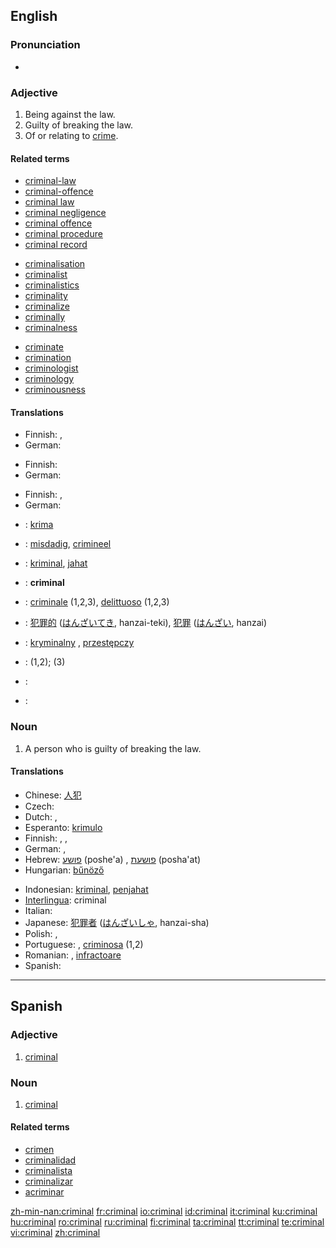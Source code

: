 ==English==

===Pronunciation===
* {{audio|en-us-criminal.ogg|Audio (US)}}

===Adjective===
{{en-adj|-}}

# Being against the law.
# Guilty of breaking the law.
# Of or relating to [[crime]].

====Related terms====
{{top3}}
* [[criminal-law]]
* [[criminal-offence]]
* [[criminal law]]
* [[criminal negligence]]
* [[criminal offence]]
* [[criminal procedure]]
* [[criminal record]]
{{mid3}}
* [[criminalisation]]
* [[criminalist]]
* [[criminalistics]]
* [[criminality]]
* [[criminalize]]
* [[criminally]]
* [[criminalness]]
{{mid3}}
* [[criminate]]
* [[crimination]]
* [[criminologist]]
* [[criminology]]
* [[criminousness]]
{{bottom}}

====Translations====
{{trans-top|being against the law}}
* Finnish: {{t+|fi|rikollinen}}, {{t|fi|lainvastainen}}
* German: {{t-|de|kriminell}}
{{trans-mid}}
{{trans-bottom}}

{{trans-top|guilty of breaking the law}}
* Finnish: {{t+|fi|rikollinen}}
* German: {{t-|de|kriminell}}
{{trans-mid}}
{{trans-bottom}}

{{trans-top|of or relating to crime}}
* Finnish: {{t+|fi|rikollinen}}, {{t-|fi|rikosoikeudellinen}}
* German: {{t-|de|kriminell}}
{{trans-mid}}
{{trans-bottom}}

{{ttbc-top}}
* {{ttbc|Esperanto}}: [[krima]]
* {{ttbc|Dutch}}: [[misdadig]], [[crimineel]]
* {{ttbc|Indonesian}}: [[kriminal]], [[jahat]]
* {{ttbc|Interlingua}}: '''criminal'''
* {{ttbc|Italian}}: [[criminale]] (1,2,3), [[delittuoso]] (1,2,3)
{{ttbc-mid}}
* {{ttbc|Japanese}}: [[犯罪的]] ([[はんざいてき]], hanzai-teki), [[犯罪]] ([[はんざい]], hanzai)
* {{ttbc|Polish}}: [[kryminalny]] {{m}}, [[przestępczy]] {{m}}
* {{ttbc|Portuguese}}: {{t+|pt|criminoso|m}} <!-- Inflections belong in the foreign entry: [[criminosa]] {{f}} --> (1,2); {{t-|pt|criminal|m|f}} (3)
* {{ttbc|Romanian}}: {{t+|ro|criminal|m}} <!-- Inflections belong in the foreign entry: [[criminală]] {{f}} -->
* {{ttbc|Spanish}}: {{t-|es|criminal}}
{{ttbc-bottom}}

===Noun===
{{en-noun}}

# A person who is guilty of breaking the law.

====Translations====
{{trans-top|person guilty of breaking the law}}
* Chinese: [[人犯]]
* Czech: {{t-|cs|zločinec|m}}
* Dutch: {{t+|nl|misdadiger}}, {{t+|nl|crimineel}}
* Esperanto: [[krimulo]]
* Finnish: {{t+|fi|rikollinen}}, {{t-|fi|lainsuojaton}}, {{t-|fi|kriminaali}}
* German: {{t-|de|Kriminelle|f}}, {{t-|de|Krimineller|m}}
* Hebrew: [[פושע]] (poshe'a) {{m}}, [[פושעת]] (posha'at) {{f}}
* Hungarian: [[bűnöző]]
{{trans-mid}}
* Indonesian: [[kriminal]], [[jahat|penjahat]]
* [[Interlingua]]: criminal
* Italian: {{t+|it|criminale}}
* Japanese: [[犯罪者]] ([[はんざいしゃ]], hanzai-sha)
* Polish: {{t|pl|kryminalista|m}}, {{t+|pl|przestępca|m}}
* Portuguese: {{t+|pt|criminoso|m}}, [[criminosa]] {{f}} (1,2)
* Romanian: {{t|ro|infractor|m}}, [[infractoare]] {{f}}
* Spanish: {{t-|es|criminal}}
{{trans-bottom}}

----

==Spanish==

===Adjective===
{{es-adj|pl=criminales}}

# [[criminal#English|criminal]]

===Noun===
{{es-noun-mf|pl=criminales}}

# [[criminal#English|criminal]]

====Related terms====
* [[crimen]]
* [[criminalidad]]
* [[criminalista]]
* [[criminalizar]]
* [[acriminar]]

[[zh-min-nan:criminal]]
[[fr:criminal]]
[[io:criminal]]
[[id:criminal]]
[[it:criminal]]
[[ku:criminal]]
[[hu:criminal]]
[[ro:criminal]]
[[ru:criminal]]
[[fi:criminal]]
[[ta:criminal]]
[[tt:criminal]]
[[te:criminal]]
[[vi:criminal]]
[[zh:criminal]]